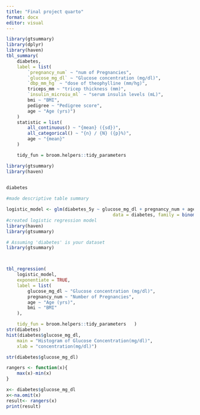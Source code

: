 ```yaml
---
title: "Final project quarto"
format: docx
editor: visual
---
```


```r
library(gtsummary)
library(dplyr)
library(haven)
tbl_summary(
	diabetes,
	label = list(
		`pregnancy_num` ~ "num of Pregnancies",
		`glucose_mg_dl` ~ "Glucose concentration (mg/dl)",
		`dbp_mm_hg` ~ "dose of theophylline (mm/hg)",
		triceps_mm ~ "tricep thickness (mm)",
		`insulin_microiu_ml` ~ "serum insulin levels (mL)",
		bmi ~ "BMI",
		pedigree ~ "Pedigree score",
		age ~ "Age (yrs)")
	)
	statistic = list(
		all_continuous() ~ "{mean} ({sd})",
		all_categorical() ~ "{n} / {N} ({p}%)",
		age ~ "{mean}"
	)

	tidy_fun = broom.helpers::tidy_parameters
```

```r

library(gtsummary)
library(haven)

	
diabetes

#made descriptive table summary

logistic_model <- glm(diabetes_5y ~ glucose_mg_dl + pregnancy_num + age + bmi,
										data = diabetes, family = binomial())
#created logistic regression model
library(haven)
library(gtsummary)

# Assuming 'diabetes' is your dataset
library(gtsummary)



tbl_regression(
	logistic_model,
	exponentiate = TRUE,
	label = list(
		glucose_mg_dl ~ "Glucose concentration (mg/dl)",
		pregnancy_num ~ "Number of Pregnancies",
		age ~ "Age (yrs)",
		bmi ~ "BMI"
	),

	tidy_fun = broom.helpers::tidy_parameters	)
str(diabetes)
hist(diabetes$glucose_mg_dl,
	main = "Histogram of Glucose Concentration(mg/dl)",
	xlab = "concentration(mg/dl)")

str(diabetes$glucose_mg_dl)

rangers <- function(x){
	max(x)-min(x)
}

x<- diabetes$glucose_mg_dl
x<-na.omit(x)
result<- rangers(x)
print(result)



```
